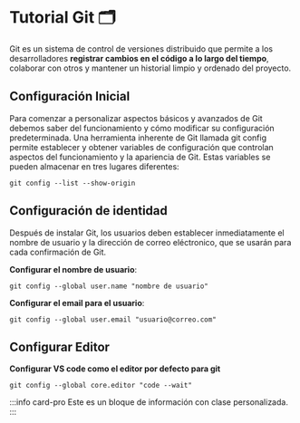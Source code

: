 
# Tutorial Git 🗂️

Git es un sistema de control de versiones distribuido que permite a los desarrolladores __registrar cambios en el código a lo largo del tiempo__, colaborar con otros y mantener un historial limpio y ordenado del proyecto.

## Configuración Inicial

Para comenzar a personalizar aspectos básicos y avanzados de Git debemos saber del funcionamiento y cómo modificar su configuración predeterminada. Una herramienta inherente de Git llamada git config permite establecer y obtener variables de configuración que controlan aspectos del funcionamiento y la apariencia de Git. Estas variables se pueden almacenar en tres lugares diferentes:

```git
git config --list --show-origin
```

## Configuración de identidad

Después de instalar Git, los usuarios deben establecer inmediatamente el nombre de usuario y la dirección de correo eléctronico, que se usarán para cada confirmación de Git.

__Configurar el nombre de usuario__:

```git
git config --global user.name "nombre de usuario" 
```

__Configurar el email para el usuario__:

```git
git config --global user.email "usuario@correo.com"
```


## Configurar Editor

__Configurar VS code como el editor por defecto para git__

```git
git config --global core.editor "code --wait"
```

:::info card-pro
Este es un bloque de información con clase personalizada.
:::
